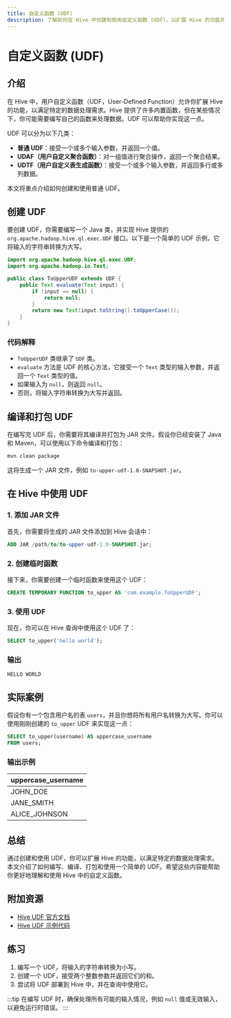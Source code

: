 ```yaml
---
title: 自定义函数 (UDF)
description: 了解如何在 Hive 中创建和使用自定义函数 (UDF)，以扩展 Hive 的功能并满足特定需求。
---
```


# 自定义函数 (UDF)

## 介绍

在 Hive 中，用户自定义函数（UDF，User-Defined Function）允许你扩展 Hive 的功能，以满足特定的数据处理需求。Hive 提供了许多内置函数，但在某些情况下，你可能需要编写自己的函数来处理数据。UDF 可以帮助你实现这一点。

UDF 可以分为以下几类：
- **普通 UDF**：接受一个或多个输入参数，并返回一个值。
- **UDAF（用户自定义聚合函数）**：对一组值进行聚合操作，返回一个聚合结果。
- **UDTF（用户自定义表生成函数）**：接受一个或多个输入参数，并返回多行或多列数据。

本文将重点介绍如何创建和使用普通 UDF。

## 创建 UDF

要创建 UDF，你需要编写一个 Java 类，并实现 Hive 提供的 `org.apache.hadoop.hive.ql.exec.UDF` 接口。以下是一个简单的 UDF 示例，它将输入的字符串转换为大写。

```java
import org.apache.hadoop.hive.ql.exec.UDF;
import org.apache.hadoop.io.Text;

public class ToUpperUDF extends UDF {
    public Text evaluate(Text input) {
        if (input == null) {
            return null;
        }
        return new Text(input.toString().toUpperCase());
    }
}
```

### 代码解释
- `ToUpperUDF` 类继承了 `UDF` 类。
- `evaluate` 方法是 UDF 的核心方法，它接受一个 `Text` 类型的输入参数，并返回一个 `Text` 类型的值。
- 如果输入为 `null`，则返回 `null`。
- 否则，将输入字符串转换为大写并返回。

## 编译和打包 UDF

在编写完 UDF 后，你需要将其编译并打包为 JAR 文件。假设你已经安装了 Java 和 Maven，可以使用以下命令编译和打包：

```bash
mvn clean package
```

这将生成一个 JAR 文件，例如 `to-upper-udf-1.0-SNAPSHOT.jar`。

## 在 Hive 中使用 UDF

### 1. 添加 JAR 文件

首先，你需要将生成的 JAR 文件添加到 Hive 会话中：

```sql
ADD JAR /path/to/to-upper-udf-1.0-SNAPSHOT.jar;
```

### 2. 创建临时函数

接下来，你需要创建一个临时函数来使用这个 UDF：

```sql
CREATE TEMPORARY FUNCTION to_upper AS 'com.example.ToUpperUDF';
```

### 3. 使用 UDF

现在，你可以在 Hive 查询中使用这个 UDF 了：

```sql
SELECT to_upper('hello world');
```

### 输出

```plaintext
HELLO WORLD
```

## 实际案例

假设你有一个包含用户名的表 `users`，并且你想将所有用户名转换为大写。你可以使用刚刚创建的 `to_upper` UDF 来实现这一点：

```sql
SELECT to_upper(username) AS uppercase_username
FROM users;
```

### 输出示例

| uppercase_username |
|--------------------|
| JOHN_DOE           |
| JANE_SMITH         |
| ALICE_JOHNSON      |

## 总结

通过创建和使用 UDF，你可以扩展 Hive 的功能，以满足特定的数据处理需求。本文介绍了如何编写、编译、打包和使用一个简单的 UDF。希望这些内容能帮助你更好地理解和使用 Hive 中的自定义函数。

## 附加资源

- [Hive UDF 官方文档](https://cwiki.apache.org/confluence/display/Hive/LanguageManual+UDF)
- [Hive UDF 示例代码](https://github.com/apache/hive/tree/master/ql/src/java/org/apache/hadoop/hive/ql/udf)

## 练习

1. 编写一个 UDF，将输入的字符串转换为小写。
2. 创建一个 UDF，接受两个整数参数并返回它们的和。
3. 尝试将 UDF 部署到 Hive 中，并在查询中使用它。

:::tip
在编写 UDF 时，确保处理所有可能的输入情况，例如 `null` 值或无效输入，以避免运行时错误。
:::